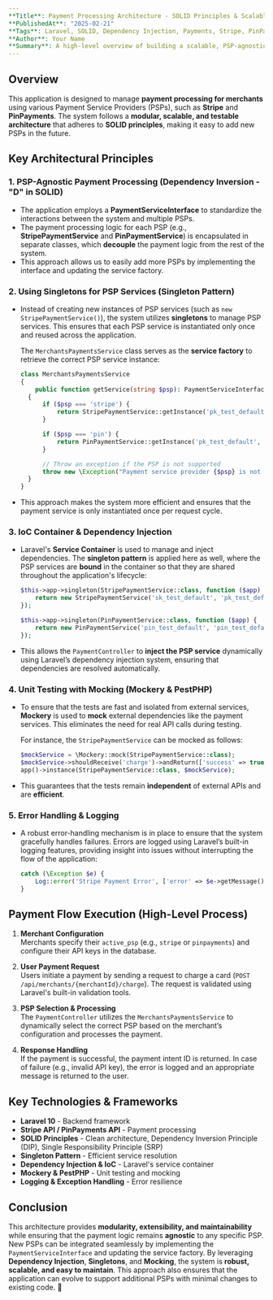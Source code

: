 ```yaml
---
**Title**: Payment Processing Architecture - SOLID Principles & Scalable PSP Integration  
**PublishedAt**: "2025-02-21"  
**Tags**: Laravel, SOLID, Dependency Injection, Payments, Stripe, PinPayments  
**Author**: Your Name  
**Summary**: A high-level overview of building a scalable, PSP-agnostic payment processing system in Laravel using SOLID principles, Dependency Injection, and Singleton pattern for service management.
---
```


## **Overview**

This application is designed to manage **payment processing for merchants** using various Payment Service Providers (PSPs), such as **Stripe** and **PinPayments**. The system follows a **modular, scalable, and testable architecture** that adheres to **SOLID principles**, making it easy to add new PSPs in the future.

## **Key Architectural Principles**

### **1. PSP-Agnostic Payment Processing (Dependency Inversion - "D" in SOLID)**

- The application employs a **PaymentServiceInterface** to standardize the interactions between the system and multiple PSPs.
- The payment processing logic for each PSP (e.g., **StripePaymentService** and **PinPaymentService**) is encapsulated in separate classes, which **decouple** the payment logic from the rest of the system.
- This approach allows us to easily add more PSPs by implementing the interface and updating the service factory.

### **2. Using Singletons for PSP Services (Singleton Pattern)**

- Instead of creating new instances of PSP services (such as `new StripePaymentService()`), the system utilizes **singletons** to manage PSP services. This ensures that each PSP service is instantiated only once and reused across the application.
  
  The `MerchantsPaymentsService` class serves as the **service factory** to retrieve the correct PSP service instance:

  ```php
  class MerchantsPaymentsService
  {
      public function getService(string $psp): PaymentServiceInterface
    {
        if ($psp === 'stripe') {
            return StripePaymentService::getInstance('pk_test_default', 'sk_test_default');
        }

        if ($psp === 'pin') {
            return PinPaymentService::getInstance('pk_test_default', 'sk_test_default');
        }

        // Throw an exception if the PSP is not supported
        throw new \Exception("Payment service provider {$psp} is not supported.");
    }
  }
  ```

- This approach makes the system more efficient and ensures that the payment service is only instantiated once per request cycle.

### **3. IoC Container & Dependency Injection**

- Laravel's **Service Container** is used to manage and inject dependencies. The **singleton pattern** is applied here as well, where the PSP services are **bound** in the container so that they are shared throughout the application's lifecycle:

  ```php
  $this->app->singleton(StripePaymentService::class, function ($app) {
      return new StripePaymentService('sk_test_default', 'pk_test_default');
  });

  $this->app->singleton(PinPaymentService::class, function ($app) {
      return new PinPaymentService('pin_test_default', 'pin_test_default');
  });
  ```

- This allows the `PaymentController` to **inject the PSP service** dynamically using Laravel’s dependency injection system, ensuring that dependencies are resolved automatically.

### **4. Unit Testing with Mocking (Mockery & PestPHP)**

- To ensure that the tests are fast and isolated from external services, **Mockery** is used to **mock** external dependencies like the payment services. This eliminates the need for real API calls during testing.

  For instance, the `StripePaymentService` can be mocked as follows:

  ```php
  $mockService = \Mockery::mock(StripePaymentService::class);
  $mockService->shouldReceive('charge')->andReturn(['success' => true]);
  app()->instance(StripePaymentService::class, $mockService);
  ```

- This guarantees that the tests remain **independent** of external APIs and are **efficient**.

### **5. Error Handling & Logging**

- A robust error-handling mechanism is in place to ensure that the system gracefully handles failures. Errors are logged using Laravel’s built-in logging features, providing insight into issues without interrupting the flow of the application:

  ```php
  catch (\Exception $e) {
      Log::error('Stripe Payment Error', ['error' => $e->getMessage()]);
  }
  ```

## **Payment Flow Execution (High-Level Process)**

1. **Merchant Configuration**  
   Merchants specify their `active_psp` (e.g., `stripe` or `pinpayments`) and configure their API keys in the database.

2. **User Payment Request**  
   Users initiate a payment by sending a request to charge a card (`POST /api/merchants/{merchantId}/charge`). The request is validated using Laravel's built-in validation tools.

3. **PSP Selection & Processing**  
   The `PaymentController` utilizes the `MerchantsPaymentsService` to dynamically select the correct PSP based on the merchant’s configuration and processes the payment.

4. **Response Handling**  
   If the payment is successful, the payment intent ID is returned. In case of failure (e.g., invalid API key), the error is logged and an appropriate message is returned to the user.

## **Key Technologies & Frameworks**

- **Laravel 10** - Backend framework
- **Stripe API / PinPayments API** - Payment processing
- **SOLID Principles** - Clean architecture, Dependency Inversion Principle (DIP), Single Responsibility Principle (SRP)
- **Singleton Pattern** - Efficient service resolution
- **Dependency Injection & IoC** - Laravel's service container
- **Mockery & PestPHP** - Unit testing and mocking
- **Logging & Exception Handling** - Error resilience

## **Conclusion**

This architecture provides **modularity, extensibility, and maintainability** while ensuring that the payment logic remains **agnostic** to any specific PSP. New PSPs can be integrated seamlessly by implementing the `PaymentServiceInterface` and updating the service factory. By leveraging **Dependency Injection**, **Singletons**, and **Mocking**, the system is **robust, scalable, and easy to maintain**. This approach also ensures that the application can evolve to support additional PSPs with minimal changes to existing code. 🚀